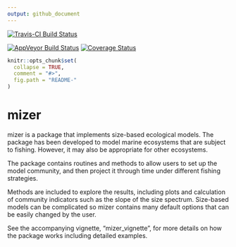 ```yaml
---
output: github_document
---
```


[![Travis-CI Build Status](https://travis-ci.org/mdsumner/mizer.svg?branch=master)](https://travis-ci.org/mdsumner/mizer)

[![AppVeyor Build Status](https://ci.appveyor.com/api/projects/status/github/mdsumner/mizer?branch=master&svg=true)](https://ci.appveyor.com/project/mdsumner/mizer)
[![Coverage Status](https://img.shields.io/codecov/c/github/mdsumner/mizer/master.svg)](https://codecov.io/github/mdsumner/mizer?branch=master)

<!-- README.md is generated from README.Rmd. Please edit that file -->

```r
knitr::opts_chunk$set(
  collapse = TRUE,
  comment = "#>",
  fig.path = "README-"
)
```


# mizer

mizer is a package that implements size-based ecological models.
The package has been developed to model marine ecosystems that are subject
to fishing. However, it may also be appropriate for other ecosystems.

The package contains routines and methods to allow users to set up the model
community, and then project it through time under different fishing
strategies.

Methods are included to explore the results, including plots and 
calculation of community indicators such as the slope of the size spectrum.
Size-based models can be complicated so mizer contains many default
options that can be easily changed by the user.

See the accompanying vignette, "mizer_vignette", for more details on how
the package works including detailed examples.


